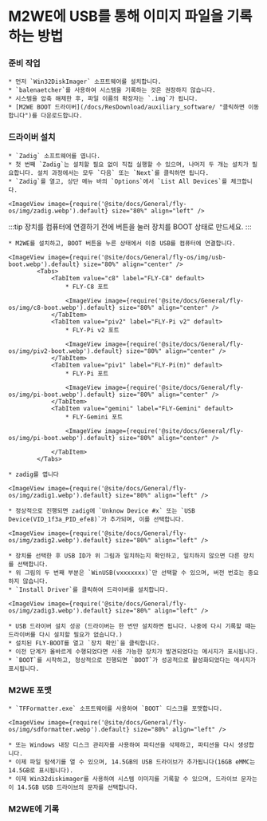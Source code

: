 
# M2WE에 USB를 통해 이미지 파일을 기록하는 방법

### 준비 작업

    * 먼저 `Win32DiskImager` 소프트웨어를 설치합니다.
    * `balenaetcher`를 사용하여 시스템을 기록하는 것은 권장하지 않습니다.
    * 시스템을 압축 해제한 후, 파일 이름의 확장자는 `.img`가 됩니다.
    * [M2WE BOOT 드라이버](/docs/ResDownload/auxiliary_software/ "클릭하면 이동합니다")를 다운로드합니다.

### 드라이버 설치

    * `Zadig` 소프트웨어를 엽니다.
    * 첫 번째 `Zadig`는 설치할 필요 없이 직접 실행할 수 있으며, 나머지 두 개는 설치가 필요합니다. 설치 과정에서는 모두 `다음` 또는 `Next`를 클릭하면 됩니다.
    * `Zadig`를 열고, 상단 메뉴 바의 `Options`에서 `List All Devices`를 체크합니다.

    <ImageView image={require('@site/docs/General/fly-os/img/zadig.webp').default} size="80%" align="left" />

:::tip
장치를 컴퓨터에 연결하기 전에 버튼을 눌러 장치를 BOOT 상태로 만드세요.
:::

    * M2WE를 설치하고, BOOT 버튼을 누른 상태에서 이중 USB를 컴퓨터에 연결합니다.

    <ImageView image={require('@site/docs/General/fly-os/img/usb-boot.webp').default} size="80%" align="center" />
            <Tabs>
                <TabItem value="c8" label="FLY-C8" default>
                    * FLY-C8 포트

                    <ImageView image={require('@site/docs/General/fly-os/img/c8-boot.webp').default} size="80%" align="center" />
                </TabItem>
                <TabItem value="piv2" label="FLY-Pi v2" default>
                    * FLY-Pi v2 포트

                    <ImageView image={require('@site/docs/General/fly-os/img/piv2-boot.webp').default} size="80%" align="center" />
                </TabItem>
                <TabItem value="piv1" label="FLY-Pi(π)" default>
                    * FLY-Pi 포트

                    <ImageView image={require('@site/docs/General/fly-os/img/pi-boot.webp').default} size="80%" align="center" />
                </TabItem>
                <TabItem value="gemini" label="FLY-Gemini" default>
                    * FLY-Gemini 포트

                    <ImageView image={require('@site/docs/General/fly-os/img/pi-boot.webp').default} size="80%" align="center" />

                </TabItem>
            </Tabs>

    * zadig를 엽니다

    <ImageView image={require('@site/docs/General/fly-os/img/zadig1.webp').default} size="80%" align="left" />

    * 정상적으로 진행되면 zadig에 `Unknow Device #x` 또는 `USB Device(VID_1f3a_PID_efe8)`가 추가되며, 이를 선택합니다.

    <ImageView image={require('@site/docs/General/fly-os/img/zadig2.webp').default} size="80%" align="left" />

    * 장치를 선택한 후 USB ID가 위 그림과 일치하는지 확인하고, 일치하지 않으면 다른 장치를 선택합니다.
    * 위 그림의 두 번째 부분은 `WinUSB(vxxxxxxx)`만 선택할 수 있으며, 버전 번호는 중요하지 않습니다.
    * `Install Driver`를 클릭하여 드라이버를 설치합니다.

    <ImageView image={require('@site/docs/General/fly-os/img/zadig3.webp').default} size="80%" align="left" />

    * USB 드라이버 설치 성공 (드라이버는 한 번만 설치하면 됩니다. 나중에 다시 기록할 때는 드라이버를 다시 설치할 필요가 없습니다.)
    * 설치된 FLY-BOOT를 열고 `장치 확인`을 클릭합니다.
    * 이전 단계가 올바르게 수행되었다면 사용 가능한 장치가 발견되었다는 메시지가 표시됩니다.
    * `BOOT`를 시작하고, 정상적으로 진행되면 `BOOT`가 성공적으로 활성화되었다는 메시지가 표시됩니다.

### M2WE 포맷

    * `TFFormatter.exe` 소프트웨어를 사용하여 `BOOT` 디스크를 포맷합니다.

    <ImageView image={require('@site/docs/General/fly-os/img/sdformatter.webp').default} size="80%" align="left" />

    * 또는 Windows 내장 디스크 관리자를 사용하여 파티션을 삭제하고, 파티션을 다시 생성합니다.
    * 이제 파일 탐색기를 열 수 있으며, 14.5GB의 USB 드라이브가 추가됩니다(16GB eMMC는 14.5GB로 표시됩니다).
    * 이제 Win32diskimager를 사용하여 시스템 이미지를 기록할 수 있으며, 드라이브 문자는 이 14.5GB USB 드라이브의 문자를 선택합니다.

### M2WE에 기록

<WIN32 />